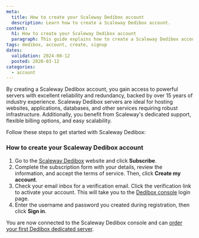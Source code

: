 ```yaml
---
meta:
  title: How to create your Scaleway Dedibox account
  description: Learn how to create a Scaleway Dedibox account.
content:
  h1: How to create your Scaleway Dedibox account
  paragraph: This guide explains how to create a Scaleway Dedibox account.
tags: dedibox, account, create, signup
dates:
  validation: 2024-08-12
  posted: 2020-03-12
categories:
  - account
---
```


By creating a Scaleway Dedibox account, you gain access to powerful servers with excellent reliability and redundancy, backed by over 15 years of industry experience.
Scaleway Dedibox servers are ideal for hosting websites, applications, databases, and other services requiring robust infrastructure.
Additionally, you benefit from Scaleway's dedicated support, flexible billing options, and easy scalability.

Follow these steps to get started with Scaleway Dedibox:

### How to create your Scaleway Dedibox account

1. Go to the [Scaleway Dedibox](https://console.online.net/en/user/subscribe) website and click **Subscribe**.
2. Complete the subscription form with your details, review the information, and accept the terms of service. Then, click **Create my account**.
3. Check your email inbox for a verification email. Click the verification link to activate your account. This will take you to the [Dedibox console](https://console.online.net/en/login) login page.
4. Enter the username and password you created during registration, then click **Sign in**.

You are now connected to the Scaleway Dedibox console and can [order your first Dedibox dedicated server](/dedibox/dedicated-servers/how-to/order-a-server/).
